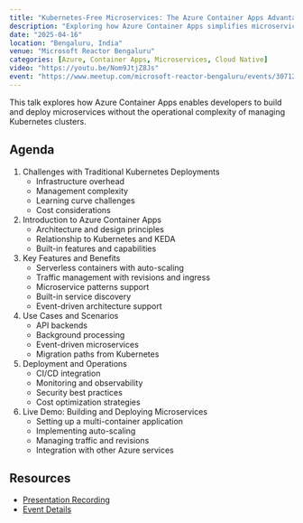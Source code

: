 ```yaml
---
title: "Kubernetes-Free Microservices: The Azure Container Apps Advantage"
description: "Exploring how Azure Container Apps simplifies microservice deployment without Kubernetes complexity"
date: "2025-04-16"
location: "Bengaluru, India"
venue: "Microsoft Reactor Bengaluru"
categories: [Azure, Container Apps, Microservices, Cloud Native]
video: "https://youtu.be/Nom9JtjZ8Js"
event: "https://www.meetup.com/microsoft-reactor-bengaluru/events/307121032/"
---
```


This talk explores how Azure Container Apps enables developers to build and deploy microservices without the operational complexity of managing Kubernetes clusters.

## Agenda

1. Challenges with Traditional Kubernetes Deployments
   - Infrastructure overhead
   - Management complexity
   - Learning curve challenges
   - Cost considerations

2. Introduction to Azure Container Apps
   - Architecture and design principles
   - Relationship to Kubernetes and KEDA
   - Built-in features and capabilities

3. Key Features and Benefits
   - Serverless containers with auto-scaling
   - Traffic management with revisions and ingress
   - Microservice patterns support
   - Built-in service discovery
   - Event-driven architecture support

4. Use Cases and Scenarios
   - API backends
   - Background processing
   - Event-driven microservices
   - Migration paths from Kubernetes

5. Deployment and Operations
   - CI/CD integration
   - Monitoring and observability
   - Security best practices
   - Cost optimization strategies

6. Live Demo: Building and Deploying Microservices
   - Setting up a multi-container application
   - Implementing auto-scaling
   - Managing traffic and revisions
   - Integration with other Azure services

## Resources

- [Presentation Recording]({{< meta video >}})
- [Event Details]({{< meta event >}})